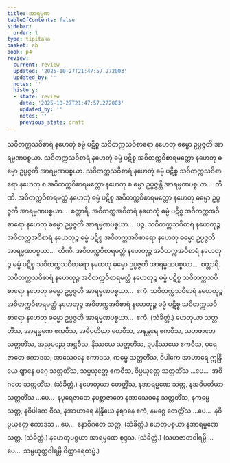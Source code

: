```yaml
---
title: အာရမ္မဏ
tableOfContents: false
sidebar:
  order: 1
type: tipitaka
basket: ab
book: p4
review:
  current: review
  updated: '2025-10-27T21:47:57.272003'
  updated_by: ''
  notes: ''
  history:
  - state: review
    date: '2025-10-27T21:47:57.272003'
    updated_by: ''
    notes: ''
    previous_state: draft
---
```



<ReviewStatus review={frontmatter.review} showDetails={true} />

<HypothesisAnnotation frontmatter={frontmatter} />

<DynamicBreadcrumb />

<Division number="92" book="p4" e="ch" v="39" p="496">

<Paragraph number="315" book="p4">
သဝိတက္ကသဝိစာရံ နဟေတုံ ဓမ္မံ ပဋိစ္စ သဝိတက္ကသဝိစာရော နဟေတု ဓမ္မော ဥပ္ပဇ္ဇတိ အာရမ္မဏပစ္စယာ. သဝိတက္ကသဝိစာရံ နဟေတုံ ဓမ္မံ ပဋိစ္စ အဝိတက္ကဝိစာရမတ္တော နဟေတု ဓမ္မော ဥပ္ပဇ္ဇတိ အာရမ္မဏပစ္စယာ. သဝိတက္ကသဝိစာရံ နဟေတုံ ဓမ္မံ ပဋိစ္စ သဝိတက္ကသဝိစာရော နဟေတု စ အဝိတက္ကဝိစာရမတ္တော နဟေတု စ ဓမ္မာ ဥပ္ပဇ္ဇန္တိ အာရမ္မဏပစ္စယာ…  တီဏိ.
</Paragraph>

<Paragraph number="316" book="p4">
အဝိတက္ကဝိစာရမတ္တံ နဟေတုံ ဓမ္မံ ပဋိစ္စ အဝိတက္ကဝိစာရမတ္တော နဟေတု ဓမ္မော ဥပ္ပဇ္ဇတိ အာရမ္မဏပစ္စယာ…  စတ္တာရိ.
</Paragraph>

<Paragraph number="317" book="p4">
အဝိတက္ကအဝိစာရံ နဟေတုံ ဓမ္မံ ပဋိစ္စ အဝိတက္ကအဝိစာရော နဟေတု ဓမ္မော ဥပ္ပဇ္ဇတိ အာရမ္မဏပစ္စယာ…  ပဉ္စ.
</Paragraph>

<Paragraph number="318" book="p4">
သဝိတက္ကသဝိစာရံ နဟေတုဉ္စ အဝိတက္ကအဝိစာရံ နဟေတုဉ္စ ဓမ္မံ ပဋိစ္စ အဝိတက္ကအဝိစာရော နဟေတု ဓမ္မော ဥပ္ပဇ္ဇတိ အာရမ္မဏပစ္စယာ…  တီဏိ.
</Paragraph>

<Paragraph number="319" book="p4">
အဝိတက္ကဝိစာရမတ္တံ နဟေတုဉ္စ အဝိတက္ကအဝိစာရံ နဟေတုဉ္စ ဓမ္မံ ပဋိစ္စ သဝိတက္ကသဝိစာရော နဟေတု ဓမ္မော ဥပ္ပဇ္ဇတိ အာရမ္မဏပစ္စယာ…  စတ္တာရိ.
</Paragraph>

<Paragraph number="320" book="p4">
သဝိတက္ကသဝိစာရံ နဟေတုဉ္စ အဝိတက္ကဝိစာရမတ္တံ နဟေတုဉ္စ ဓမ္မံ ပဋိစ္စ သဝိတက္ကသဝိစာရော နဟေတု ဓမ္မော ဥပ္ပဇ္ဇတိ အာရမ္မဏပစ္စယာ…  ဧကံ.
</Paragraph>

<Paragraph number="321" book="p4">
သဝိတက္ကသဝိစာရံ နဟေတုဉ္စ အဝိတက္ကဝိစာရမတ္တံ နဟေတုဉ္စ အဝိတက္ကအဝိစာရံ နဟေတုဉ္စ ဓမ္မံ ပဋိစ္စ သဝိတက္ကသဝိစာရော နဟေတု ဓမ္မော ဥပ္ပဇ္ဇတိ အာရမ္မဏပစ္စယာ…  ဧကံ. (သံခိတ္တံ.)
</Paragraph>

</Division>
<Division number="93" book="p4" e="ch" v="39" p="497">

<Paragraph number="322" book="p4">
ဟေတုယာ သတ္တတိံသ, အာရမ္မဏေ ဧကဝီသ, အဓိပတိယာ တေဝီသ, အနန္တရေ ဧကဝီသ, သဟဇာတေ သတ္တတိံသ, အညမညေ အဋ္ဌဝီသ, နိဿယေ သတ္တတိံသ, ဥပနိဿယေ ဧကဝီသ, ပုရေဇာတေ ဧကာဒသ, အာသေဝနေ ဧကာဒသ, ကမ္မေ သတ္တတိံသ, ဝိပါကေ အာဟာရေ ဣန္ဒြိယေ ဈာနေ မဂ္ဂေ သတ္တတိံသ, သမ္ပယုတ္တေ ဧကဝီသ, ဝိပ္ပယုတ္တေ သတ္တတိံသ …ပေ…  အဝိဂတေ သတ္တတိံသ, (သံခိတ္တံ.)
</Paragraph>

<Paragraph number="323" book="p4">
နဟေတုယာ တေတ္တိံသ, နအာရမ္မဏေ သတ္တ, နအဓိပတိယာ သတ္တတိံသ …ပေ…  နပုရေဇာတေ နပစ္ဆာဇာတေ နအာသေဝနေ သတ္တတိံသ, နကမ္မေ သတ္တ, နဝိပါကေ ဝီသ, နအာဟာရေ နဲန္ဒြိယေ နဈာနေ ဧကံ, နမဂ္ဂေ တေတ္တိံသ …ပေ…  နဝိပ္ပယုတ္တေ ဧကာဒသ …ပေ…  နောဝိဂတေ သတ္တ. (သံခိတ္တံ.)
</Paragraph>

<Paragraph number="324" book="p4">
ဟေတုပစ္စယာ နအာရမ္မဏေ သတ္တ. (သံခိတ္တံ.)
</Paragraph>

<Paragraph number="325" book="p4">
နဟေတုပစ္စယာ အာရမ္မဏေ စုဒ္ဒသ. (သံခိတ္တံ.)
</Paragraph>

<Paragraph number="326" book="p4">
(သဟဇာတဝါရမ္ပိ …ပေ…  သမ္ပယုတ္တဝါရမ္ပိ ဝိတ္ထာရေတဗ္ဗံ.)
</Paragraph>
</Division>